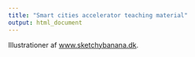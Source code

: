 ```yaml
---
title: "Smart cities accelerator teaching material"
output: html_document
---
```




Illustrationer af [www.sketchybanana.dk](https://www.sketchybanana.dk).
